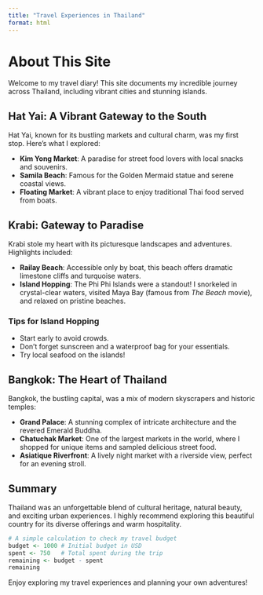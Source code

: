 ```yaml
---
title: "Travel Experiences in Thailand"
format: html
---
```


# About This Site

Welcome to my travel diary! This site documents my incredible journey across Thailand, including vibrant cities and stunning islands.

## Hat Yai: A Vibrant Gateway to the South

Hat Yai, known for its bustling markets and cultural charm, was my first stop. Here’s what I explored:

- **Kim Yong Market**: A paradise for street food lovers with local snacks and souvenirs.
- **Samila Beach**: Famous for the Golden Mermaid statue and serene coastal views.
- **Floating Market**: A vibrant place to enjoy traditional Thai food served from boats.

## Krabi: Gateway to Paradise

Krabi stole my heart with its picturesque landscapes and adventures. Highlights included:

- **Railay Beach**: Accessible only by boat, this beach offers dramatic limestone cliffs and turquoise waters.
- **Island Hopping**: The Phi Phi Islands were a standout! I snorkeled in crystal-clear waters, visited Maya Bay (famous from *The Beach* movie), and relaxed on pristine beaches.

### Tips for Island Hopping

- Start early to avoid crowds.
- Don’t forget sunscreen and a waterproof bag for your essentials.
- Try local seafood on the islands!

## Bangkok: The Heart of Thailand

Bangkok, the bustling capital, was a mix of modern skyscrapers and historic temples:

- **Grand Palace**: A stunning complex of intricate architecture and the revered Emerald Buddha.
- **Chatuchak Market**: One of the largest markets in the world, where I shopped for unique items and sampled delicious street food.
- **Asiatique Riverfront**: A lively night market with a riverside view, perfect for an evening stroll.

## Summary

Thailand was an unforgettable blend of cultural heritage, natural beauty, and exciting urban experiences. I highly recommend exploring this beautiful country for its diverse offerings and warm hospitality.

```r
# A simple calculation to check my travel budget
budget <- 1000 # Initial budget in USD
spent <- 750   # Total spent during the trip
remaining <- budget - spent
remaining
```

Enjoy exploring my travel experiences and planning your own adventures!
